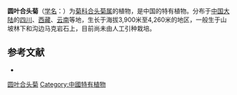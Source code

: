 {{Speciesbox
| name = 圆叶合头菊
| status = 
| status_system = 
| image = 
| genus = Syncalathium
| species = orbiculariforme
| authority = Shih in Act.
}}

'''圆叶合头菊'''（[[学名|学名]]：{{lang|la|''Syncalathium orbiculariforme''}}）为[[菊科|菊科]][[合头菊属|合头菊属]]的植物，是中国的特有植物。分布于[[中国大陆|中国大陆]]的[[四川|四川]]、[[西藏|西藏]]、[[云南|云南]]等地，生长于海拔3,900米至4,260米的地区，一般生于山坡林下和沟边马克岩石上，目前尚未由人工引种栽培。

== 参考文献 ==
<div class="references-small">
* {{cite web| url =http://www.bioinfo.cn/db05/KmzwSpecies.php?action=view&id=5615| title =圆叶合头菊| work =《中国高等植物数据库全库》| publisher =中国科学院微生物研究所| author =昆明植物研究所| accessdate =2009-02-25| deadurl =yes| archiveurl =https://web.archive.org/web/20160305002129/http://www.bioinfo.cn/db05/KmzwSpecies.php?action=view&id=5615| archivedate =2016-03-05}}
</div>
{{Taxonbar|from=Q10926358}}

[[Category:合头菊属|圆叶合头菊]]
[[Category:中國特有植物|Category:中國特有植物]]


{{植物小作品}}